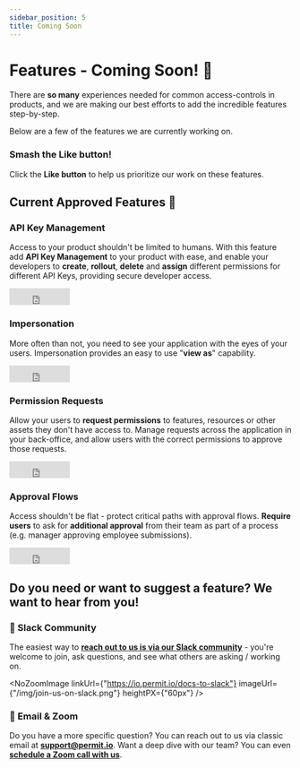 ```yaml
---
sidebar_position: 5
title: Coming Soon
---
```



# Features - Coming Soon! 📅

There are **so many** experiences needed for common access-controls in products, and we are making our best
efforts to add the incredible features step-by-step.

Below are a few of the features we are currently working on.

<h3>Smash the Like button!</h3>

Click the **Like button** to help us prioritize our work on these features.

## Current Approved Features 🔑

### API Key Management

Access to your product shouldn't be limited to humans.
With this feature add **API Key Management** to your product with ease, and enable
your developers to **create**, **rollout**, **delete** and **assign** different permissions for different API Keys,
providing secure developer access.

<iframe
	src="https://www.facebook.com/plugins/like.php?href=https%3A%2F%2Fdocs.permit.io%2Ffeatures%2Fapi_key_management&width=108&layout=button_count&action=like&size=large&share=false&height=21&appId=310304597626926"
	width="108"
	height="30"
	style={{ border: "none", overflow: "hidden" }}
	scrolling="no"
	frameborder="0"
	allowfullscreen="true"
	allow="autoplay; clipboard-write; encrypted-media; picture-in-picture; web-share"
></iframe>
<br />

### Impersonation

More often than not, you need to see your application with the eyes of your users.
Impersonation provides an easy to use "**view as**" capability.

<iframe
	src="https://www.facebook.com/plugins/like.php?href=https%3A%2F%2Fdocs.permit.io%2Ffeatures%2Fimpersonation&width=108&layout=button_count&action=like&size=large&share=false&height=21&appId=310304597626926"
	width="108"
	height="30"
	style={{ border: "none", overflow: "hidden" }}
	scrolling="no"
	frameborder="0"
	allowfullscreen="true"
	allow="autoplay; clipboard-write; encrypted-media; picture-in-picture; web-share"
></iframe>
<br />

### Permission Requests

Allow your users to **request permissions** to features, resources or other assets they don't have access to.
Manage requests across the application in your back-office, and allow users with the correct permissions to approve those requests.

<iframe
	src="https://www.facebook.com/plugins/like.php?href=https%3A%2F%2Fdocs.permit.io%2Ffeatures%2Fpermission_requests&width=108&layout=button_count&action=like&size=large&share=false&height=21&appId=310304597626926"
	width="108"
	height="30"
	style={{ border: "none", overflow: "hidden" }}
	scrolling="no"
	frameborder="0"
	allowfullscreen="true"
	allow="autoplay; clipboard-write; encrypted-media; picture-in-picture; web-share"
></iframe>
<br />

### Approval Flows

Access shouldn't be flat - protect critical paths with approval flows.
**Require users** to ask for **additional approval** from their team as part of a process (e.g. manager approving employee submissions).

<iframe
	src="https://www.facebook.com/plugins/like.php?href=https%3A%2F%2Fdocs.permit.io%2Ffeatures%2Fapproval_flows&width=108&layout=button_count&action=like&size=large&share=false&height=21&appId=310304597626926"
	width="108"
	height="30"
	style={{ border: "none", overflow: "hidden" }}
	scrolling="no"
	frameborder="0"
	allowfullscreen="true"
	allow="autoplay; clipboard-write; encrypted-media; picture-in-picture; web-share"
></iframe>
<br />

<h2>Do you need or want to suggest a feature? We want to hear from you!</h2>

<h3>💬 Slack Community</h3>

The easiest way to **[reach out to us is via our Slack community](https://io.permit.io/docs-to-slack)** - you're welcome to join, ask questions, and see what others are asking / working on.

<NoZoomImage
	linkUrl={"https://io.permit.io/docs-to-slack"}
	imageUrl={"/img/join-us-on-slack.png"}
	heightPX={"60px"}
/>

<h3>📧 Email & Zoom</h3>

Do you have a more specific question? You can reach out to us via classic email at **[support@permit.io](mailto:support@permit.io)**.
Want a deep dive with our team? You can even **[schedule a Zoom call with us](https://calendly.com/permitio/meeting)**.
